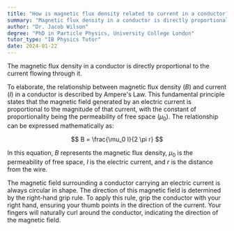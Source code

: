 ```yaml
---
title: "How is magnetic flux density related to current in a conductor?"
summary: "Magnetic flux density in a conductor is directly proportional to the current flowing through it."
author: "Dr. Jacob Wilson"
degree: "PhD in Particle Physics, University College London"
tutor_type: "IB Physics Tutor"
date: 2024-01-22
---
```


The magnetic flux density in a conductor is directly proportional to the current flowing through it.

To elaborate, the relationship between magnetic flux density ($B$) and current ($I$) in a conductor is described by Ampere's Law. This fundamental principle states that the magnetic field generated by an electric current is proportional to the magnitude of that current, with the constant of proportionality being the permeability of free space ($\mu_0$). The relationship can be expressed mathematically as:

$$
B = \frac{\mu_0 I}{2 \pi r}
$$

In this equation, $B$ represents the magnetic flux density, $\mu_0$ is the permeability of free space, $I$ is the electric current, and $r$ is the distance from the wire.

The magnetic field surrounding a conductor carrying an electric current is always circular in shape. The direction of this magnetic field is determined by the right-hand grip rule. To apply this rule, grip the conductor with your right hand, ensuring your thumb points in the direction of the current. Your fingers will naturally curl around the conductor, indicating the direction of the magnetic field.
    